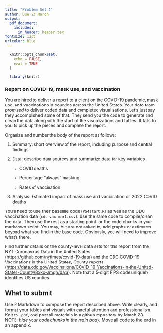 ```yaml
---
title: "Problem Set 4"
author: Due 23 March
output: 
  pdf_document:
    includes:
      in_header: header.tex
fontsize: 12pt
urlcolor: blue
---
```


```r
  knitr::opts_chunk$set(
    echo = FALSE, 
    eval = TRUE
  )

  library(knitr)
```


### Report on COVID-19, mask use, and vaccination

You are hired to deliver a report to a client on the COVID-19 pandemic, mask use, and vaccinations in counties across the United States. Your data team *promised* to deliver coded data and completed visualizations. Let’s just say they accomplished some of that. They send you the code to generate and clean the data along with the start of the visualizations and tables. It falls to you to pick up the pieces and complete the report.

Organize and number the body of the report as follows:

1. Summary: short overview of the report, including purpose and central findings

2. Data: describe data sources and summarize data for key variables  

    - COVID deaths   
    
    - Percentage "always" masking  
    
    - Rates of vaccination
  
3. Analysis: Estimated impact of mask use and vaccination on 2022 COVID deaths  

You'll need to use their baseline code (`PS4start.R`) as well as the CDC vaccination data (`cdc vax mar1.csv`). Use the same code to compile/clean the data. Then use the rest as a starting point for the code chunks in your markdown script. You may, but are not asked to, add graphs or estimates beyond what you find in the base code. Obviously, you will need to improve what's there.

Find further details on the county-level data sets for this report from the NYT Coronavirus Data in the United States (<https://github.com/nytimes/covid-19-data>) and the CDC COVID-19 Vaccinations in the United States, County reports (<https://data.cdc.gov/Vaccinations/COVID-19-Vaccinations-in-the-United-States-County/8xkx-amqh/data>). Note that a 5-digit FIPS code uniquely identifies US counties.


## What to submit

Use R Markdown to compose the report described above. Write clearly, and format your tables and visuals with careful attention and professionalism. Knit to `.pdf`, and post all materials in a github repository by March 23. NOTE: *hide your code chunks in the main body.* Move all code to the end in an appendix.